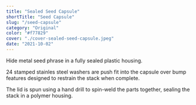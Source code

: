 ```yaml
---
title: "Sealed Seed Capsule"
shortTitle: "Seed Capsule"
slug: "/seed-capsule"
category: "Original"
color: "#f77829"
cover: "./cover-sealed-seed-capsule.jpeg"
date: "2021-10-02"
---
```


Hide metal seed phrase in a fully sealed plastic housing.

24 stamped stainles steel washers are push fit into the capsule over bump features designed to restrain the stack when complete. 

The lid is spun using a hand drill to spin-weld the parts together, sealing the stack in a polymer housing.